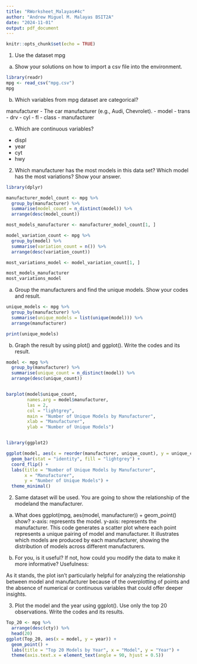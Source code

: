 ```yaml
---
title: "RWorksheet_Malayas#4c"
author: "Andrew Miguel M. Malayas BSIT2A"
date: "2024-11-01"
output: pdf_document
---
```


```r
knitr::opts_chunk$set(echo = TRUE)
```

1. Use the dataset mpg

a. Show your solutions on how to import a csv file into the environment.
```r
library(readr)
mpg <- read_csv("mpg.csv")
mpg
```
b. Which variables from mpg dataset are categorical?

manufacturer - The car manufacturer (e.g., Audi, Chevrolet).
 - model
 - trans
 - drv
 - cyl
 - fl
 - class
 - manufacturer
  

c. Which are continuous variables?
 - displ
 - year
 - cyt
 - hwy
 
 
2. Which manufacturer has the most models in this data set? Which model has the most variations? Show your answer.
```r
library(dplyr)

manufacturer_model_count <- mpg %>%
  group_by(manufacturer) %>%
  summarise(model_count = n_distinct(model)) %>%
  arrange(desc(model_count))

most_models_manufacturer <- manufacturer_model_count[1, ]

model_variation_count <- mpg %>%
  group_by(model) %>%
  summarise(variation_count = n()) %>%
  arrange(desc(variation_count))

most_variations_model <- model_variation_count[1, ]

most_models_manufacturer
most_variations_model
```
a. Group the manufacturers and find the unique models. Show your codes and result.
```r
unique_models <- mpg %>%
  group_by(manufacturer) %>%
  summarise(unique_models = list(unique(model))) %>%
  arrange(manufacturer)

print(unique_models)
```
b. Graph the result by using plot() and ggplot(). Write the codes and its result.
```r
model <- mpg %>%
  group_by(manufacturer) %>%
  summarise(unique_count = n_distinct(model)) %>%
  arrange(desc(unique_count))


barplot(model$unique_count, 
        names.arg = model$manufacturer, 
        las = 2, 
        col = "lightgrey", 
        main = "Number of Unique Models by Manufacturer",
        xlab = "Manufacturer", 
        ylab = "Number of Unique Models")


library(ggplot2)

ggplot(model, aes(x = reorder(manufacturer, unique_count), y = unique_count)) +
  geom_bar(stat = "identity", fill = "lightgrey") +
  coord_flip() +
  labs(title = "Number of Unique Models by Manufacturer", 
       x = "Manufacturer", 
       y = "Number of Unique Models") +
  theme_minimal()

```
2. Same dataset will be used. You are going to show the relationship of the modeland the manufacturer.

a. What does ggplot(mpg, aes(model, manufacturer)) + geom_point() show?
x-axis: represents the model.
y-axis: represents the manufacturer.
This code generates a scatter plot where each point represents a unique pairing of model and manufacturer. It illustrates which models are produced by each manufacturer, showing the distribution of models across different manufacturers.



b. For you, is it useful? If not, how could you modify the data to make it more informative?
Usefulness:

As it stands, the plot isn’t particularly helpful for analyzing the relationship between model and manufacturer because of the overplotting of points and the absence of numerical or continuous variables that could offer deeper insights.



3. Plot the model and the year using ggplot(). Use only the top 20 observations. Write the codes and its results.
```r
Top_20 <- mpg %>%
  arrange(desc(cty)) %>%
  head(20)
ggplot(Top_20, aes(x = model, y = year)) +
  geom_point() +
  labs(title = "Top 20 Models by Year", x = "Model", y = "Year") +
  theme(axis.text.x = element_text(angle = 90, hjust = 0.5))

```


